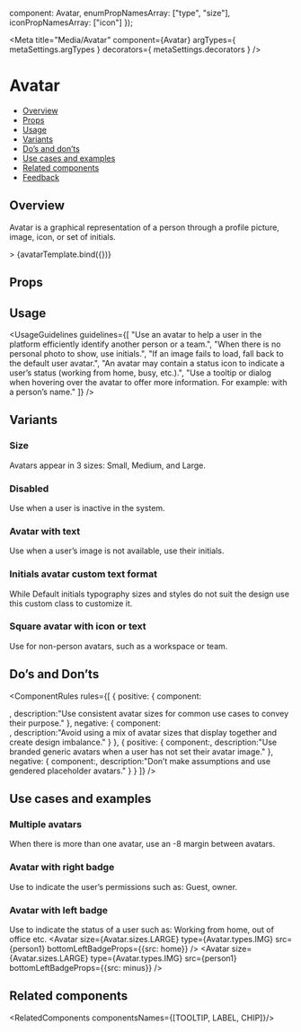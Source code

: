 
  component: Avatar,
  enumPropNamesArray: ["type", "size"],
  iconPropNamesArray: ["icon"]
});

<Meta 
  title="Media/Avatar"
  component={Avatar}
  argTypes={ metaSettings.argTypes }
  decorators={ metaSettings.decorators }
/>

<!--- Component template -->


<!--- Component documentation -->

# Avatar
- [Overview](#overview)
- [Props](#props)
- [Usage](#usage)
- [Variants](#variants)
- [Do’s and don’ts](#dos-and-donts)
- [Use cases and examples](#use-cases-and-examples)
- [Related components](#related-components)
- [Feedback](#feedback)

## Overview
Avatar is a graphical representation of a person through a profile picture, image, icon, or set of initials.

<Canvas>
  <Story name="Overview"
         args={{size: Avatar.sizes.LARGE, src: person1, type: Avatar.types.IMG, backgroundColor: Avatar.backgroundColors.DONE_GREEN}}>>
      {avatarTemplate.bind({})}
  </Story>
</Canvas> 

## Props
<ArgsTable of={Avatar} />

## Usage
<UsageGuidelines
  guidelines={[
    "Use an avatar to help a user in the platform efficiently identify another person or a team.",
    "When there is no personal photo to show, use initials.",
    "If an image fails to load, fall back to the default user avatar.",
    "An avatar may contain a status icon to indicate a user’s status (working from home, busy, etc.).",
    "Use a tooltip or dialog when hovering over the avatar to offer more information. For example: with a person’s name."
  ]}
/>

## Variants
### Size
Avatars appear in 3 sizes: Small, Medium, and Large.
<Canvas>
  <Story name="Size">
    <Avatar size={Avatar.sizes.SMALL} src={person1} type={Avatar.types.IMG} />
    <Avatar size={Avatar.sizes.MEDIUM} src={person1} type={Avatar.types.IMG} />
    <Avatar size={Avatar.sizes.LARGE} src={person1} type={Avatar.types.IMG} />
  </Story>
</Canvas>

### Disabled
Use when a user is inactive in the system.
<Canvas>
  <Story name="Disable">
    <Avatar size={Avatar.sizes.SMALL} src={person1} type={Avatar.types.IMG} disabled />
    <Avatar size={Avatar.sizes.MEDIUM} src={person1} type={Avatar.types.IMG} disabled />
    <Avatar size={Avatar.sizes.LARGE} src={person1} type={Avatar.types.IMG} disabled />
  </Story>
</Canvas>

### Avatar with text
Use when a user’s image is not available, use their initials.
<Canvas>
  <Story name="Avatar with text">
    <Avatar size={Avatar.sizes.SMALL} type={Avatar.types.TEXT} text="RM" backgroundColor={Avatar.colors.LIPSTICK} />
    <Avatar size={Avatar.sizes.MEDIUM} type={Avatar.types.TEXT} text="RM" backgroundColor={Avatar.colors.LIPSTICK} />
    <Avatar size={Avatar.sizes.LARGE} type={Avatar.types.TEXT} text="RM" backgroundColor={Avatar.colors.DONE_GREEN} />
  </Story>
</Canvas>

### Initials avatar custom text format
While Default initials typography sizes and styles do not suit the design use this custom class to customize it.
<Canvas>
  <Story name="Avatar with formatted text">
    <Avatar size={Avatar.sizes.SMALL} type={Avatar.types.TEXT} text="RM" backgroundColor={Avatar.colors.BRIGHT_BLUE} textClassName="text-formatted--small" />
    <Avatar size={Avatar.sizes.MEDIUM} type={Avatar.types.TEXT} text="RM" backgroundColor={Avatar.colors.LIPSTICK} textClassName="text-formatted--medium" />
    <Avatar size={Avatar.sizes.LARGE} type={Avatar.types.TEXT} text="RM" backgroundColor={Avatar.colors.DONE_GREEN} textClassName="text-formatted--large" />
  </Story>
</Canvas>

### Square avatar with icon or text
Use for non-person avatars, such as a workspace or team.
<Canvas>
  <Story name="Square avatar">
    <Avatar
      size={Avatar.sizes.SMALL}
      type={Avatar.types.TEXT}
      text="R"
      backgroundColor={Avatar.colors.BRIGHT_BLUE}
      square
    />
    <Avatar
      size={Avatar.sizes.MEDIUM}
      type={Avatar.types.ICON}
      icon={WhatsNew}
      backgroundColor={Avatar.colors.AQUAMARINE}
      square
    />
    <Avatar
      size={Avatar.sizes.LARGE}
      type={Avatar.types.TEXT}
      text="RM"
      backgroundColor={Avatar.colors.WORKING_ORANGE}
      square
    />
  </Story>
</Canvas>

## Do’s and Don’ts
<ComponentRules
  rules={[
    {
      positive: {
        component: 
          <div className="monday-style-story-avatar_multiple-reverse">
            <Avatar size={Avatar.sizes.LARGE} src={person1} type={Avatar.types.IMG} />
            <Avatar size={Avatar.sizes.LARGE} src={person2} type={Avatar.types.IMG} />
            <Avatar size={Avatar.sizes.LARGE} src={person3} type={Avatar.types.IMG} />
          </div>,
        description:"Use consistent avatar sizes for common use cases to convey their purpose."
      },
      negative: {
        component:
          <div className="monday-style-story-avatar_multiple-reverse">
            <Avatar size={Avatar.sizes.SMALL} src={person1} type={Avatar.types.IMG} />
            <Avatar size={Avatar.sizes.MEDIUM} src={person2} type={Avatar.types.IMG} />
            <Avatar size={Avatar.sizes.LARGE} src={person3} type={Avatar.types.IMG} />
          </div>,
        description:"Avoid using a mix of avatar sizes that display together and create design imbalance."
      }
    },
    {
      positive: {
        component:<Avatar src={maleIcon} type={Avatar.types.IMG} />,
        description:"Use branded generic avatars when a user has not set their avatar image."
      },
      negative: {
        component:<Avatar src={femaleIcon} type={Avatar.types.IMG} />,
        description:"Don’t make assumptions and use gendered placeholder avatars."
      }
    }
  ]}
/>

## Use cases and examples
### Multiple avatars
When there is more than one avatar, use an -8 margin between avatars.
<Canvas>
  <Story name="Multiple avatars" >
    <MultipleStoryElementsWrapper className="monday-style-story-avatar_multiple">
      <Avatar size={Avatar.sizes.LARGE} type={Avatar.types.IMG} src={person1}  />
      <Avatar size={Avatar.sizes.LARGE} type={Avatar.types.IMG} src={person2} />
      <Avatar size={Avatar.sizes.LARGE} type={Avatar.types.IMG} src={person3} />
  </MultipleStoryElementsWrapper>
  </Story>
</Canvas>

### Avatar with right badge
Use to indicate the user’s permissions such as: Guest, owner.

<Canvas>
  <Story name="Avatar with right badge">
    <Avatar
        size={Avatar.sizes.LARGE} 
        type={Avatar.types.IMG} 
        src={person1} 
        bottomRightBadgeProps={{src: guest}}
    />
    <Avatar
        size={Avatar.sizes.LARGE} 
        type={Avatar.types.IMG} 
        src={person1} 
        bottomRightBadgeProps={{src: owner}}
    />
  </Story>
</Canvas> 

### Avatar with left badge
Use to indicate the status of a user such as: Working from home, out of office etc.
<Canvas>
  <Story name="Avatar with left badge">
    <Avatar 
        size={Avatar.sizes.LARGE} 
        type={Avatar.types.IMG} 
        src={person1} 
        bottomLeftBadgeProps={{src: home}} 
    />
    <Avatar
        size={Avatar.sizes.LARGE} 
        type={Avatar.types.IMG} 
        src={person1} 
        bottomLeftBadgeProps={{src: minus}}
    />
  </Story>
</Canvas> 

## Related components
<RelatedComponents componentsNames={[TOOLTIP, LABEL, CHIP]}/>

